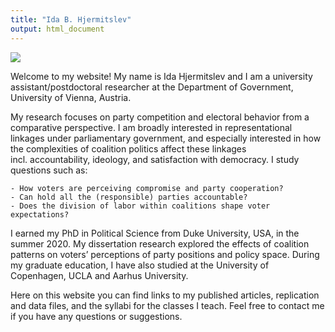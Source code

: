 ---
title: "Ida B. Hjermitslev"
output: html_document
---

<span class="profile">
![](Ida-small.jpg)
</span>

Welcome to my website! My name is Ida Hjermitslev and I am a university assistant/postdoctoral researcher at the Department of Government, University of Vienna, Austria. 

My research focuses on party competition and electoral behavior from a comparative perspective. I am broadly interested in representational linkages under parliamentary government, and especially interested in how the complexities of coalition politics affect these linkages incl. accountability, ideology, and satisfaction with democracy. I study questions such as:

    - How voters are perceiving compromise and party cooperation?
    - Can hold all the (responsible) parties accountable? 
    - Does the division of labor within coalitions shape voter expectations?

I earned my PhD in Political Science from Duke University, USA, in the summer 2020. My dissertation research explored the effects of coalition patterns on voters' perceptions of party positions and policy space. During my graduate education, I have also studied at the University of Copenhagen, UCLA and Aarhus University.

Here on this website you can find links to my published articles, replication and data files, and the syllabi for the classes I teach. Feel free to contact me if you have any questions or suggestions.

